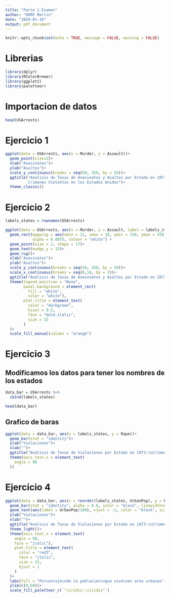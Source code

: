---
title: "Parte 1 Examen"
author: "DORE Martin"
date: "2024-01-19"
output: pdf_document
---

```{r setup, include=FALSE}
knitr::opts_chunk$set(echo = TRUE, message = FALSE, warning = FALSE)
```


# Librerias 

```{r}
library(dplyr)
library(RColorBrewer)
library(ggplot2)
library(paletteer)
```

# Importacion de datos

```{r}
head(USArrests)
```

# Ejercicio 1

```{r}
ggplot(data = USArrests, aes(x = Murder, y = Assault))+
  geom_point(size=2)+
  xlab("Asesinatos")+
  ylab("Asaltos")+
  scale_y_continuous(breaks = seq(50, 350, by = 50))+
  ggtitle("Analisis de Tasas de Asesinatos y Asaltos por Estado en 1973 :
          Crimenes Violentos en los Estados Unidos")+
  theme_classic()
```

# Ejercicio 2

```{r}
labels_states = rownames(USArrests)

ggplot(data = USArrests, aes(x = Murder, y = Assault, label = labels_states, color = labels_states))+
  geom_rect(mapping = aes(xmin = 11, xmax = 18, ymin = 150, ymax = 350, fill = TRUE),
            alpha = 0.0075, colour = "white") +
  geom_point(size = 2, shape = 17)+
  geom_text(nudge_y = 15)+
  geom_rug()+
  xlab("Asesinatos")+
  ylab("Asaltos")+
  scale_y_continuous(breaks = seq(50, 350, by = 50))+
  scale_x_continuous(breaks = seq(0,18, by = 2))+
  ggtitle("Analisis de Tasas de Asesinatos y Asaltos por Estado en 1973 :\n Crimenes Violentos en los Estados Unidos")+
  theme(legend.position = "None",
        panel.background = element_rect(
          fill = "white",
          color = "white"),
        plot.title = element_text(
          color = "darkgreen",
          hjust = 0.5,
          face = "bold.italic",
          size = 15
        )
  )+
  scale_fill_manual(values = "orange")
```

# Ejercicio 3

## Modificamos los datos para tener los nombres de los estados

```{r}
data_bar = USArrests %>% 
  cbind(labels_states)

head(data_bar)
```

## Grafico de baras

```{r}
ggplot(data = data_bar, aes(x = labels_states, y = Rape))+
  geom_bar(stat = "identity")+
  ylab("Violaciones")+
  xlab("")+
  ggtitle("Analisis de Tasas de Violaciones por Estado en 1973:\nCrimenes Violentos en los Estados Unidos")+
  theme(axis.text.x = element_text(
    angle = 90
  ))
```

# Ejercicio 4

```{r}
ggplot(data = data_bar, aes(x = reorder(labels_states, UrbanPop), y = Rape, fill = UrbanPop))+
  geom_bar(stat = "identity", alpha = 0.8, color = "black", linewidth=0.8)+
  geom_text(aes(label = UrbanPop/100), vjust = -1, color = "black", size=1.5)+
  ylab("Violaciones")+
  xlab("")+
  ggtitle("Analisis de Tasas de Violaciones por Estado en 1973:\nCrimenes Violentos en los Estados Unidos")+
  theme_light()+
  theme(axis.text.x = element_text(
    angle = 90,
    face = "italic"),
    plot.title = element_text(
      color = "red3",
      face = "italic",
      size = 15,
      hjust = 1
    )
  )+
  labs(fill = "Porcentaje\nde la poblacion\nque vive\nen area urbanas")+
  ylim(c(0,50))+
  scale_fill_paletteer_c(`"viridis::viridis"`)
```


